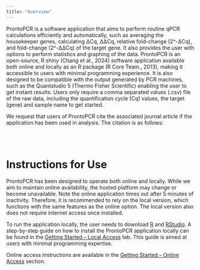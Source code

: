 ```yaml
---
title: "Overview"
---
```

ProntoPCR is a software application that aims to perform routine qPCR calculations efficiently and automatically, such as averaging the housekeeper genes, calculating ΔCq, ΔΔCq, relative fold-change (2^-ΔCq), and fold-change (2^-ΔΔCq) of the target gene. It also provides the user with options to perform statistics and graphing of the data. ProntoPCR is an open-source, R shiny (Chang et al., 2024) software application available both online and locally as an R package (R Core Team., 2013), making it accessible to users with minimal programming experience. It is also designed to be compatible with the output generated by PCR machines, such as the Quantstudio 5 (Thermo Fisher Scientific) enabling the user to get instant results. Users only require a comma separated values (.csv) file of the raw data, including the quantification cycle (Cq) values, the target (gene) and sample name to get started. 


We request that users of ProntoPCR cite the associated journal article if the application has been used in analysis. The citation is as follows:

<br><br>

# Instructions for Use

ProntoPCR has been designed to operate both online and locally. While we aim to maintain online availability, the hosted platform may change or become unavailable. Note the online application times out after 5 minutes of inactivity. Therefore, it is recommended to rely on the local version, which functions with the same features as the online option. The local version also does not require internet access once installed.


To run the application locally, the user needs to download [R](https://cran.r-project.org/) and [RStudio](https://posit.co/downloads/). A step-by-step guide on how to install the ProntoPCR application locally can be found in the [Getting Started – Local Access](local_access.qmd) tab. This guide is aimed at users with minimal programming expertise.

Online access instructions are available in the [Getting Started – Online Access](online_access.qmd) section.


